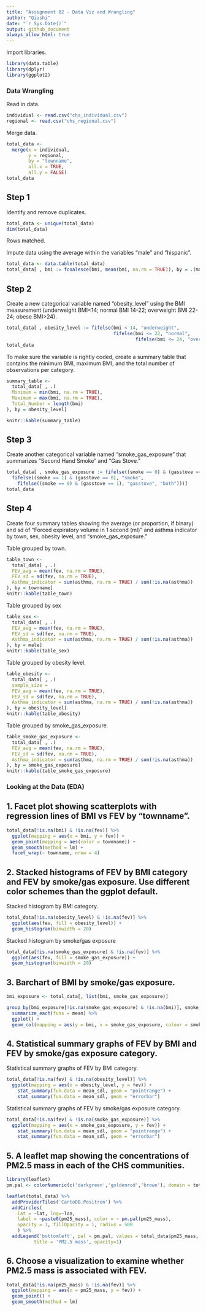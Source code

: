 ```yaml
---
title: "Assignment 02 - Data Viz and Wrangling"
author: "Qiushi"
date: "`r Sys.Date()`"
output: github_document
always_allow_html: true
---
```


Import libraries.
```r
library(data.table)
library(dplyr)
library(ggplot2)
```


### Data Wrangling

Read in data.
```r
individual <- read.csv("chs_individual.csv")
regional <- read.csv("chs_regional.csv")
```

Merge data.
```r
total_data <- 
  merge(x = individual,
        y = regional,
        by = "townname",
        all.x = TRUE,
        all.y = FALSE)
total_data
```

## Step 1

Identify and remove duplicates.
```r
total_data <- unique(total_data)
dim(total_data)
```
Rows matched.

Impute data using the average within the variables “male” and “hispanic”.
```r
total_data <- data.table(total_data)
total_data[ , bmi := fcoalesce(bmi, mean(bmi, na.rm = TRUE)), by = .(male, hispanic)]
```

## Step 2

Create a new categorical variable named “obesity_level” using the BMI measurement (underweight BMI<14; normal BMI 14-22; overweight BMI 22-24; obese BMI>24).
```r
total_data[ , obesity_level := fifelse(bmi < 14, "underweight", 
                                       fifelse(bmi <= 22, "normal", 
                                               fifelse(bmi <= 24, "overweight", "obese")))]
total_data
```

To make sure the variable is rightly coded, create a summary table that contains the minimum BMI, maximum BMI, and the total number of observations per category.
```r
summary_table <- 
  total_data[ , .(
  Minimum = min(bmi, na.rm = TRUE),
  Maximum = max(bmi, na.rm = TRUE),
  Total_Number = length(bmi)
), by = obesity_level]

knitr::kable(summary_table)

```

## Step 3

Create another categorical variable named “smoke_gas_exposure” that summarizes “Second Hand Smoke” and “Gas Stove.”
```r
total_data[ , smoke_gas_exposure := fifelse((smoke == 0) & (gasstove == 0), "no",
  fifelse((smoke == 1) & (gasstove == 0), "smoke",
    fifelse((smoke == 0) & (gasstove == 1), "gasstove", "both")))]
total_data
```

## Step 4

Create four summary tables showing the average (or proportion, if binary) and sd of “Forced expiratory volume in 1 second (ml)” and asthma indicator by town, sex, obesity level, and “smoke_gas_exposure.”

Table grouped by town.
```r
table_town <-
  total_data[ , .(
  FEV_avg = mean(fev, na.rm = TRUE),
  FEV_sd = sd(fev, na.rm = TRUE),
  Asthma_indicator = sum(asthma, na.rm = TRUE) / sum(!is.na(asthma))
), by = townname]
knitr::kable(table_town)
```

Table grouped by sex
```r
table_sex <-
  total_data[ , .(
  FEV_avg = mean(fev, na.rm = TRUE),
  FEV_sd = sd(fev, na.rm = TRUE),
  Asthma_indicator = sum(asthma, na.rm = TRUE) / sum(!is.na(asthma))
), by = male]
knitr::kable(table_sex)
```

Table grouped by obesity level.
```r
table_obesity <-
  total_data[ , .(
  sample_size = 
  FEV_avg = mean(fev, na.rm = TRUE),
  FEV_sd = sd(fev, na.rm = TRUE),
  Asthma_indicator = sum(asthma, na.rm = TRUE) / sum(!is.na(asthma))
), by = obesity_level]
knitr::kable(table_obesity)
```

Table grouped by smoke_gas_exposure.
```r
table_smoke_gas_exposure <-
  total_data[ , .(
  FEV_avg = mean(fev, na.rm = TRUE),
  FEV_sd = sd(fev, na.rm = TRUE),
  Asthma_indicator = sum(asthma, na.rm = TRUE) / sum(!is.na(asthma))
), by = smoke_gas_exposure]
knitr::kable(table_smoke_gas_exposure)
```

### Looking at the Data (EDA)

## 1. Facet plot showing scatterplots with regression lines of BMI vs FEV by “townname”.

```r
total_data[!is.na(bmi) & !is.na(fev)] %>%
  ggplot(mapping = aes(x = bmi, y = fev)) + 
  geom_point(mapping = aes(color = townname)) + 
  geom_smooth(method = lm) +
  facet_wrap(~ townname, nrow = 4)
```

## 2. Stacked histograms of FEV by BMI category and FEV by smoke/gas exposure. Use different color schemes than the ggplot default.

Stacked histogram by BMI category.
```r
total_data[!is.na(obesity_level) & !is.na(fev)] %>%
  ggplot(aes(fev, fill = obesity_level)) +
  geom_histogram(binwidth = 20)
```

Stacked histogram by smoke/gas exposure
```r
total_data[!is.na(smoke_gas_exposure) & !is.na(fev)] %>%
  ggplot(aes(fev, fill = smoke_gas_exposure)) +
  geom_histogram(binwidth = 20)
```

## 3. Barchart of BMI by smoke/gas exposure.

```r
bmi_exposure <- total_data[, list(bmi, smoke_gas_exposure)]

group_by(bmi_exposure[!is.na(smoke_gas_exposure) & !is.na(bmi)], smoke_gas_exposure) %>%
  summarize_each(funs = mean) %>%
  ggplot() + 
  geom_col(mapping = aes(y = bmi, x = smoke_gas_exposure, colour = smoke_gas_exposure, fill = smoke_gas_exposure))
```

## 4. Statistical summary graphs of FEV by BMI and FEV by smoke/gas exposure category.

Statistical summary graphs of FEV by BMI category.
```r
total_data[!is.na(fev) & !is.na(obesity_level)] %>%
  ggplot(mapping = aes(x = obesity_level, y = fev)) + 
    stat_summary(fun.data = mean_sdl, geom = "pointrange") +
    stat_summary(fun.data = mean_sdl, geom = "errorbar") 
```

Statistical summary graphs of FEV by smoke/gas exposure category.
```r
total_data[!is.na(fev) & !is.na(smoke_gas_exposure)] %>%
  ggplot(mapping = aes(x = smoke_gas_exposure, y = fev)) + 
    stat_summary(fun.data = mean_sdl, geom = "pointrange") +
    stat_summary(fun.data = mean_sdl, geom = "errorbar") 
```

## 5. A leaflet map showing the concentrations of PM2.5 mass in each of the CHS communities.

```r
library(leaflet)
pm.pal <- colorNumeric(c('darkgreen','goldenrod','brown'), domain = total_data$pm25_mass)

leaflet(total_data) %>% 
  addProviderTiles('CartoDB.Positron') %>% 
  addCircles(
    lat = ~lat, lng=~lon,
    label = ~paste0(pm25_mass), color = ~ pm.pal(pm25_mass),
    opacity = 1, fillOpacity = 1, radius = 500
    ) %>%
  addLegend('bottomleft', pal = pm.pal, values = total_data$pm25_mass,
          title = 'PM2.5 mass', opacity=1)
```

## 6. Choose a visualization to examine whether PM2.5 mass is associated with FEV.

```r
total_data[!is.na(pm25_mass) & !is.na(fev)] %>%
  ggplot(mapping = aes(x = pm25_mass, y = fev)) + 
  geom_point() +
  geom_smooth(method = lm)
```

